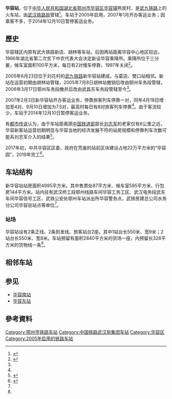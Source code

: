 {{Infobox China railway station
|车站名称 =华容站
|图片 = 201906 Station Building of Huarong Station.jpg
|图片介绍 = 车站站房
|车站拼音 = Huarong
|英文名称 = Huarong Railway Station
|车站代码 = 21971<ref>{{cite book|title=中华人民共和国铁路车站代码（GB/T 10302-2010）|publisher=中国标准出版社|year=2010|isbn=155066140495|ignore-isbn-error=true|pages=16}}</ref>
|电报码 = HRN
|拼音码 = HRO
|车站位置 = [[湖北省|湖北省]][[鄂州市|鄂州市]][[华容区|华容区]][[华容镇|华容镇]]熊皮村
|坐标= {{Coord|30.520799|N|114.737435|E|format=dms|display=inline,title|type:railwaystation_region:CN}}
|归属 = [[武汉铁路局|武汉铁路局]]武昌车务段
|线路 = [[武九铁路|武九铁路]]
|车站等级 = 
|月台数目 = 2
|股道数目 = 4
}}
'''华容站'''，位于[[中华人民共和国|中华人民共和国]][[湖北省|湖北省]][[鄂州市|鄂州市]][[华容区|华容区]][[华容镇|华容镇]]熊皮村，是[[武九铁路|武九铁路]]上的火车站，由[[武汉铁路局|武汉铁路局]]管辖<ref>{{Cite web |url=http://search.huochepiao.com/huochezhan/jieshao/997.htm |title=华容火车站介绍 |accessdate=2016-06-30 |archive-date=2016-08-02 |archive-url=https://web.archive.org/web/20160802035921/http://search.huochepiao.com/huochezhan/jieshao/997.htm |dead-url=no }}</ref>。车站于2005年启用，2007年1月开办客运业务；因乘客不多，于2014年12月10日暂停客运业务。

==歷史==
华容辖区内原有武大铁路新店、胡林等车站，后因两站距离华容中心地区较远，1966年湖北省第二次贫下中农代表大会决定新设华容乘降所。乘降所位于三分姜，候车室面积100平方米，每日有2对慢车停靠，1997年关闭<ref name="his">{{cite book|author=华容区地方志编纂委员会|title=华容区志|url=http://wlt.hubei.gov.cn/dfz/onetable/browse/main.jsp?id=01dd658a-7873-4eca-85c8-ecc84e882228|publisher=湖北人民出版社|isbn=978-7-216-08566-3|year=2016|via=湖北省文化和旅游厅数字方志馆}}{{Dead link|date=2020年5月 |bot=InternetArchiveBot |fix-attempted=yes }}</ref>{{rp|277}}。

2005年6月23日位于刘花村的[[武九铁路|武九铁路]]新华容站建成，与葛店、樊口站相邻。新站在运营初期由胡林站管辖，2005年7月8日胡林站撤销后改由鄂州车务段管辖，2006年3月17日鄂州车务段撤并后改由武昌东车务段管辖至今<ref name="his"/>{{rp|277}}。

2007年2月3日新华容站开办客运业务，停靠旅客列车停靠一对，同年4月18日增加至4对、9月10日增加为7.5对，最高时每日有8对旅客列车停靠<ref name="his"/>{{rp|277}}。由于客流较少，车站于2014年12月10日暂停客运业务。

有[[都市传说|都市传说]]认为，由于车站距离原[[中华人民共和国铁道部|中国铁道部]]部长[[刘志军|刘志军]]的老家仅有6公里之远，华容新客站运营初期明显与华容当地的经济发展不符的站房规模和停靠列车次数可能系刘志军介入的结果<ref>{{cite news|title=罪犯刘志军往事：因忙工作父死未奔丧|url=http://news.ifeng.com/history/zhongguoxiandaishi/detail_2013_07/18/27642700_0.shtml|publisher=凤凰网|date=2013-07-18|accessdate=2020-04-12|archive-date=2020-04-12|archive-url=https://web.archive.org/web/20200412040756/http://news.ifeng.com/history/zhongguoxiandaishi/detail_2013_07/18/27642700_0.shtml|dead-url=no}}</ref>。

2017年初，中共华容区区委、政府在荒废的站前区块建设占地22万平方米的“华容园”，2019年完工<Ref>
{{cite news|title=花容月貌，正是想要的样子——华容园建设巡礼|url=http://www.ezhou.gov.cn/sy/qjdt/201905/t20190507_181068.html|publisher=鄂州市人民政府|date=2019-05-07|accessdate=2020-04-11|archive-date=2020-04-11|archive-url=https://web.archive.org/web/20200411002856/http://www.ezhou.gov.cn/sy/qjdt/201905/t20190507_181068.html|dead-url=no}}
</ref>。

==车站结构==
新华容站站房面积4995平方米。其中售票处87平方米、候车室595平方米、行包房144平方米。站内驻有武汉桥工段鄂州线路车间华容工务工区、武汉电务段武东车间华容信号工区、武铁公安处鄂州车站派出所华容警务点，武铁房建总公司水务分公司华容驻站点等单位<ref name="his"/>{{rp|277}}。
===站场===
华容站设有2条正线、2条到发线、旅客站台2座。其中1站台长550米、宽9米；2站台长550米、宽8米。车站预留有面积2840平方米的货场一座，内预留长328平方米的货物线一条<ref name="his"/>{{rp|277}}。

==相邻车站==
{{start rail box|[[中国铁路|中国铁路]]}}
{{s-inop|[[葛店站|葛店站]]|[[武昌站|武昌站]]方向}}
{{s-line|[[武九铁路|武九铁路]]<br />← 7km 华容站 9km →}}
{{s-inop|[[鄂州北站|鄂州北站]]<br>''<s>[[胡林站|胡林站]]</s>（已撤销）''|[[庐山站|庐山站]]方向}}
{{end box}}
==参见==
*[[华容南站|华容南站]]
*[[华容东站|华容东站]]

==參考資料==
{{reflist}}
{{武九铁路}}
{{鄂州市}}
[[Category:鄂州市铁路车站|Category:鄂州市铁路车站]]
[[Category:中国铁路武汉局集团车站|Category:中国铁路武汉局集团车站]]
[[Category:华容区|Category:华容区]]
[[Category:2005年启用的铁路车站|Category:2005年启用的铁路车站]]